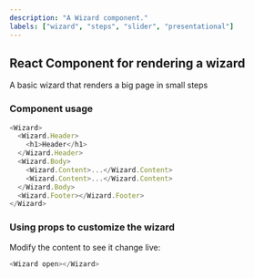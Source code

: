 ```yaml
---
description: "A Wizard component."
labels: ["wizard", "steps", "slider", "presentational"]
---
```



## React Component for rendering a wizard

A basic wizard that renders a big page in small steps

### Component usage

```js
<Wizard>
  <Wizard.Header>
    <h1>Header</h1>
  </Wizard.Header>
  <Wizard.Body>
    <Wizard.Content>...</Wizard.Content>
    <Wizard.Content>...</Wizard.Content>
  </Wizard.Body>
  <Wizard.Footer></Wizard.Footer>
</Wizard>
```

### Using props to customize the wizard

Modify the content to see it change live:

```js live
<Wizard open></Wizard>
```
